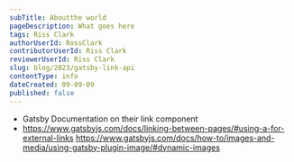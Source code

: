 ```yaml
---
subTitle: Aboutthe world
pageDescription: What goes here
tags: Riss Clark
authorUserId: RossClark
contributorUserId: Riss Clark
reviewerUserId: Riss Clark
slug: blog/2023/gatsby-link-api
contentType: info
dateCreated: 09-09-09
published: false
---
```


- Gatsby Documentation on their link component
- https://www.gatsbyjs.com/docs/linking-between-pages/#using-a-for-external-links
  https://www.gatsbyjs.com/docs/how-to/images-and-media/using-gatsby-plugin-image/#dynamic-images
